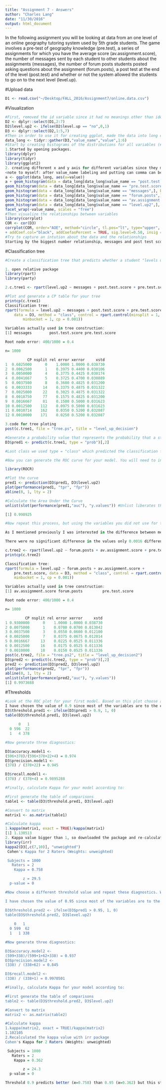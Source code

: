 ```yaml
---
title: "Assignment 7 - Answers"
author: "Charles Lang"
date: "11/30/2016"
output: html_document
---
```


In the following assignment you will be looking at data from an one level of an online geography tutoring system used by 5th grade students. The game involves a pre-test of geography knowledge (pre.test), a series of assignments for which you have the average score (av.assignment.score),  the number of messages sent by each student to other students about the assignments (messages), the number of forum posts students posted asking questions about the assignment (forum.posts), a post test at the end of the level (post.test) and whether or not the system allowed the students to go on to the next level (level.up).  

#Upload data
```r
D1 <- read.csv("~/Desktop/FALL_2016/Assignment7/online.data.csv")
```

#Visualization 
```r
#First, removed the id variable since it had no meanings other than identifying participants, changed level.up variable values into numeric varaible (no=0, yes=1). Then created the cleaned up data to use.
D2 <- dplyr::select(D1,2:7)
D2$level.up2 <- ifelse(D2$level.up == "no",0,1)
D3 <- dplyr::select(D2,1:5,7)
#Then in order to use it for creating ggplot, made the data into long data so that R can understand
data_long <- tidyr::gather(D3,"value_name","value",1:6)
#Start by creating histograms of the distributions for all variables (#HINT: look up "facet" in the ggplot documentation)
1.Started by opening packages.
library(dplyr)
library(tidyr)
library(ggplot2)
2. creating different x and y axis for different variables since they mean different things and want different x/y axis for different variables.
<note to myself: after value_name labeling and putting can comma can be the only way for R to distinguish different variables and their values/ one layers must contain all variables should be value_name this might be the reason why we made the data long to create one histogram>
a <- ggplot(data_long, aes(x=value))
a + geom_histogram(data = data_long[data_long$value_name == "post.test.score",], binwidth=0.01) +
geom_histogram(data = data_long[data_long$value_name == "pre.test.score",], binwidth=0.01) +
geom_histogram(data = data_long[data_long$value_name == "messages",], binwidth=10) +
geom_histogram(data = data_long[data_long$value_name == "forum.posts",], binwidth=2) +
geom_histogram(data = data_long[data_long$value_name == "av.assignment.score",], binwidth=0.01) +
geom_histogram(data = data_long[data_long$value_name == "level.up2",], binwidth=0.01) + 
facet_wrap(~value_name, scales = "free")
#Then visualize the relationships between variables
library(corrplot)
COR <- cor(D3)
corrplot(COR, order="AOE", method="circle", tl.pos="lt", type="upper", tl.col="black", tl.cex=0.6, tl.srt=45, 
+ addCoef.col="black", addCoefasPercent = TRUE, sig.level=0.50, insig = "blank")
#Try to capture an intution about the data and the relationships
Starting by the biggest number relationship, messages and post test scores showed the highest relationship. This showes that more interactions students have with other students in the class, students got the better grade. (Not to be suspicious, but I was wondering if students shared the answeres through message since this is online course; just my second thought). Also average assignment score and level up status was positively correlated. I coded level up yes as 1, so this relationship is understandable and makes sense; students who performs well might need advance education in geography. I was just interested in why forum post and message dose not have a high correlation since both are the outlet for students to communicate...
```
#Classification tree
```r
#Create a classification tree that predicts whether a student "levels up" in the online course using three variables of your choice (As we did last time, set all controls to their minimums)

1. open relative package
library(rpart)
library(party)

2.c.tree1 <- rpart(level.up2 ~ messages + post.test.score + pre.test.score, method="class", data=D3, control=rpart.control(minsplit=1,minbucket=1,cp=0.001))

#Plot and generate a CP table for your tree 
printcp(c.tree1)
Classification tree:
rpart(formula = level.up2 ~ messages + post.test.score + pre.test.score, 
    data = D3, method = "class", control = rpart.control(minsplit = 1, 
        minbucket = 1, cp = 0.001))

Variables actually used in tree construction:
[1] messages        post.test.score pre.test.score 

Root node error: 400/1000 = 0.4

n= 1000 

          CP nsplit rel error xerror     xstd
1  0.6025000      0    1.0000 1.0000 0.038730
2  0.0062500      1    0.3975 0.4400 0.030106
3  0.0050000      4    0.3775 0.4425 0.030174
4  0.0041667      5    0.3725 0.4700 0.030889
5  0.0037500      8    0.3600 0.4825 0.031200
6  0.0033333     14    0.3375 0.4875 0.031322
7  0.0025000     22    0.3025 0.4875 0.031322
8  0.0018750     77    0.1575 0.4825 0.031200
9  0.0016667     81    0.1500 0.5000 0.031623
10 0.0012500    112    0.0975 0.5000 0.031623
11 0.0010714    162    0.0350 0.5200 0.032087
12 0.0010000    171    0.0250 0.5200 0.032087

3.code for tree ploting
post(c.tree1, file = "tree.ps", title = "level_up_decision")

#Generate a probability value that represents the probability that a student levels up based your classification tree 
D3$pred1 <- predict(c.tree1, type = "prob")[,2]

#Last class we used type = "class" which predicted the classification for us, this time we are using type = "prob" to see the probability that our classififcation is based on.

#Now you can generate the ROC curve for your model. You will need to install the package ROCR to do this.

library(ROCR)

#Plot the curve
pred1 <- prediction(D3$pred1, D3$level.up2) 
plot(performance(pred1, "tpr", "fpr"))
abline(0, 1, lty = 2)

#Calculate the Area Under the Curve
unlist(slot(performance(pred1,"auc"), "y.values")) #Unlist liberates the AUC value from the "performance" object created by ROCR

[1] 0.998925

#Now repeat this process, but using the variables you did not use for the previous model and compare the plots & results of your two models. Which one do you think was the better model? Why?

As I mentioned previously I was interested in the difference between message and the forum post, so this time I used forum posts, average assignment score, and pre test score variable. 

There were no significant difference in the values only 0.0016 differences, so either one is fine.

c.tree2 <- rpart(level.up2 ~ forum.posts + av.assignment.score + pre.test.score, method="class", data=D3, control=rpart.control(minsplit=1,minbucket=1,cp=0.001))
printcp(c.tree2)

Classification tree:
rpart(formula = level.up2 ~ forum.posts + av.assignment.score + 
    pre.test.score, data = D3, method = "class", control = rpart.control(minsplit = 1, 
    minbucket = 1, cp = 0.001))

Variables actually used in tree construction:
[1] av.assignment.score forum.posts         pre.test.score     

Root node error: 400/1000 = 0.4

n= 1000 

         CP nsplit rel error xerror     xstd
1 0.9300000      0    1.0000 1.0000 0.038730
2 0.0075000      1    0.0700 0.0700 0.013042
3 0.0037500      3    0.0550 0.0600 0.012100
4 0.0025000      7    0.0375 0.0675 0.012814
5 0.0016667     13    0.0225 0.0525 0.011336
6 0.0012500     16    0.0175 0.0525 0.011336
7 0.0010000     18    0.0150 0.0525 0.011336
post(c.tree2, file = "tree.ps2", title = "level_up_decision2")
D3$pred2 <- predict(c.tree2, type = "prob")[,2]
pred2 <- prediction(D3$pred2, D3$level.up2) 
plot(performance(pred2, "tpr", "fpr"))
abline(0, 1, lty = 2)
unlist(slot(performance(pred2,"auc"), "y.values"))
[1] 0.9973688
```
#Thresholds
```r
#Look at the ROC plot for your first model. Based on this plot choose a probability threshold that balances capturing the most correct predictions against false positives. Then generate a new variable in your data set that classifies each student according to your chosen threshold.
I have chosen the value of 0.9 since most of the variables are to the extreme...
D3$threshold.pred1 <- ifelse(D3$pred1 > 0.9, 1, 0)
table(D3$threshold.pred1, D3$level.up2)
   
      0   1
  0 596  22
  1   4 378

#Now generate three diagnostics:

D3$accuracy.model1 <- 
(596+378)/(596+378+22+4) = 0.974                                                                                                                      
D3$precision.model1 <-
(378) / (378+22) = 0.945

D3$recall.model1 <- 
(378) / (378+4) = 0.9895288

#Finally, calculate Kappa for your model according to:

#First generate the table of comparisons
table1 <- table(D3$threshold.pred1, D3$level.up2)

#Convert to matrix
matrix1 <- as.matrix(table1)

#Calculate kappa
1.kappa(matrix1, exact = TRUE)/kappa(matrix1)
[1] 1.130513
2. Kappa value bigger than 1, so downloaded the package and re-calculated
library(irr)
kappa2(D3[,c(7,10)], "unweighted")
 Cohen's Kappa for 2 Raters (Weights: unweighted)

 Subjects = 1000 
   Raters = 2 
    Kappa = 0.758 

        z = 29.5 
  p-value = 0 

#Now choose a different threshold value and repeat these diagnostics. What conclusions can you draw about your two thresholds?

I have chosen the value of 0.95 since most of the variables are to the extreme...

D3$threshold.pred2 <- ifelse(D3$pred1 > 0.95, 1, 0)
table(D3$threshold.pred2, D3$level.up2)
   
    0   1
  0 599  62
  1   1 338

#Now generate three diagnostics:

D3$accuracy.model2 <- 
(599+338)/(599+1+62+338) = 0.937                                                                                                                   
D3$precision.model2 <-
(338) / (338+62) = 0.845

D3$recall.model2 <- 
(338) / (338+1) = 0.9970501

#Finally, calculate Kappa for your model according to:

#First generate the table of comparisons
table2 <- table(D3$threshold.pred2, D3$level.up2)

#Convert to matrix
matrix2 <- as.matrix(table2)

#Calculate kappa
1.kappa(matrix2, exact = TRUE)/kappa(matrix2)
1.102105
2.Recalculated the kappa value with irr package
Cohen's Kappa for 2 Raters (Weights: unweighted)

 Subjects = 1000 
   Raters = 2 
    Kappa = 0.362 

        z = 24.3 
  p-value = 0 

Threshold 0.9 predicts better (ϰ=0.758) than 0.95 (ϰ=0.362) but this statement should be carefully interpreted since there might be a different threshold which might explain well.
```



